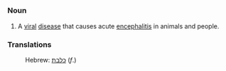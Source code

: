 =={{En}}==
===Noun===
# A [[viral]] [[disease]] that causes acute [[encephalitis]] in animals and people.

===Translations===
:Hebrew: [[כלבת]] (''f''.)